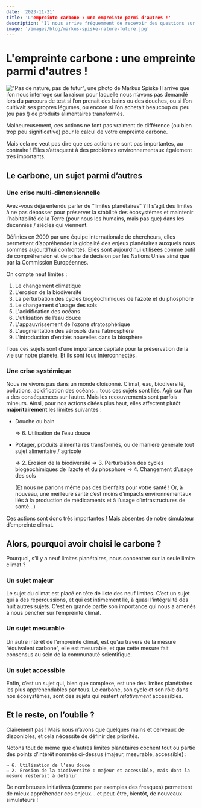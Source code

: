 ```yaml
---
date: '2023-11-21'
title: 'L'empreinte carbone : une empreinte parmi d'autres !'
description: 'Il nous arrive fréquemment de recevoir des questions sur des écogestes absents du simulateur Nos Gestes Climat. C'est que l'empreinte carbone n'est pas le seul enjeu planétaire d'importance... loin de là ! On en compte neuf à surveiller de près.'
image: '/images/blog/markus-spiske-nature-future.jpg'
---
```


# L'empreinte carbone : une empreinte parmi d'autres !

!["Pas de nature, pas de futur", une photo de Markus Spiske](/images/blog/markus-spiske-nature-future.jpg)
Il arrive que l’on nous interroge sur la raison pour laquelle nous n’avons pas demandé lors du parcours de test si l’on prenait des bains ou des douches, ou si l’on cultivait ses propres légumes, ou encore si l’on achetait beaucoup ou peu (ou pas !) de produits alimentaires transformés.

Malheureusement, ces actions ne font pas vraiment de différence (ou bien trop peu significative) pour le calcul de votre empreinte carbone.

Mais cela ne veut pas dire que ces actions ne sont pas importantes, au contraire ! Elles s’attaquent à des problèmes environnementaux également très importants.

## Le carbone, un sujet parmi d’autres

### Une crise multi-dimensionnelle

Avez-vous déjà entendu parler de “limites planétaires” ? Il s’agit des limites à ne pas dépasser pour préserver la stabilité des écosystèmes et maintenir l’habitabilité de la Terre (pour nous les humains, mais pas que) dans les décennies / siècles qui viennent.

Définies en 2009 par une équipe internationale de chercheurs, elles permettent d’appréhender la globalité des enjeux planétaires auxquels nous sommes aujourd’hui confrontés. Elles sont aujourd’hui utilisées comme outil de compréhension et de prise de décision par les Nations Unies ainsi que par la Commission Européennes.

On compte neuf limites : 

1. Le changement climatique
2. L’érosion de la biodiversité
3. La perturbation des cycles biogéochimiques de l’azote et du phosphore
4. Le changement d’usage des sols
5. L'acidification des océans 
6. L'utilisation de l’eau douce
7. L'appauvrissement de l’ozone stratosphérique
8. L'augmentation des aérosols dans l’atmosphère
9. L'introduction d’entités nouvelles dans la biosphère

Tous ces sujets sont d’une importance capitale pour la préservation de la vie sur notre planète. Et ils sont tous interconnectés.

### Une crise systémique

Nous ne vivons pas dans un monde cloisonné. Climat, eau, biodiversité, pollutions, acidification des océans… tous ces sujets sont liés. Agir sur l’un a des conséquences sur l’autre. Mais les recouvrements sont parfois mineurs. Ainsi, pour nos actions citées plus haut, elles affectent plutôt **majoritairement** les limites suivantes :

- Douche ou bain
    
    ⇒ 6. Utilisation de l’eau douce
    
- Potager, produits alimentaires transformés, ou de manière générale tout sujet alimentaire / agricole
    
    ⇒ 2. Érosion de la biodiversité
    ⇒ 3. Perturbation des cycles biogéochimiques de l’azote et du phosphore
    ⇒ 4. Changement d’usage des sols
    
    (Et nous ne parlons même pas des bienfaits pour votre santé ! Or, à nouveau, une meilleure santé c’est moins d’impacts environnementaux liés à la production de médicaments et à l’usage d’infrastructures de santé…)
    

Ces actions sont donc très importantes ! Mais absentes de notre simulateur d’empreinte climat.

## Alors, pourquoi avoir choisi le carbone ?

Pourquoi, s’il y a neuf limites planétaires, nous concentrer sur la seule limite climat ?

### Un sujet majeur

Le sujet du climat est placé en tête de liste des neuf limites. C’est un sujet qui a des répercussions, et qui est intimement lié, à quasi l’intégralité des huit autres sujets. C’est en grande partie son importance qui nous a amenés à nous pencher sur l’empreinte climat.

### Un sujet mesurable

Un autre intérêt de l’empreinte climat, est qu’au travers de la mesure “équivalent carbone”, elle est mesurable, et que cette mesure fait consensus au sein de la communauté scientifique.

### Un sujet accessible

Enfin, c’est un sujet qui, bien que complexe, est une des limites planétaires les plus appréhendables par tous. Le carbone, son cycle et son rôle dans nos écosystèmes, sont des sujets qui restent *relativement* accessibles.

## Et le reste, on l’oublie ?

Clairement pas ! Mais nous n’avons que quelques mains et cerveaux de disponibles, et cela nécessite de définir des priorités. 

Notons tout de même que d’autres limites planétaires cochent tout ou partie des points d’intérêt nommés ci-dessus (majeur, mesurable, accessible) : 

    ⇒ 6. Utilisation de l’eau douce 
    ⇒ 2. Érosion de la biodiversité : majeur et accessible, mais dont la mesure resterait à définir

De nombreuses initiatives (comme par exemples des fresques) permettent de mieux appréhender ces enjeux… et peut-être, bientôt, de nouveaux simulateurs !